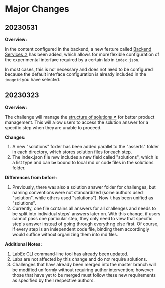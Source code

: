 # Major Changes

## 20230531

**Overview:**

In the content configured in the backend, a new feature called [Backend Services ↗](/basic/how-to-start#backend-services) has been added, which allows for more flexible configuration of the experimental interface required by a certain lab in `index.json`.

In most cases, this is not necessary and does not need to be configured because the default interface configuration is already included in the `imageid` you have selected.

## 20230323

**Overview:**

The challenge will manage the [structure of solutions ↗](/basic/how-to-start#basic-structure) for better product management. This will allow users to access the solution answer for a specific step when they are unable to proceed.

**Changes:**

1. A new "solutions" folder has been added parallel to the "asserts" folder in each directory, which stores solution files for each step.
2. The index.json file now includes a new field called "solutions", which is a list type and can be bound to local md or code files in the solutions folder.

**Differences from before:**

1. Previously, there was also a solution answer folder for challenges, but naming conventions were not standardized (some authors used "solution", while others used "solutions"). Now it has been unified as "solutions".
2. Currently, one file contains all answers for all challenges and needs to be split into individual steps' answers later on. With this change, if users cannot pass one particular step, they only need to view that specific step's answer instead of going through everything else first. Of course, if every step is an independent code file, binding them accordingly would suffice without organizing them into md files.

**Additional Notes:**

1. LabEx CLI command-line tool has already been updated.
2. Labs are not affected by this change and do not require solutions.
3. Challenges that have already been merged into the master branch will be modified uniformly without requiring author intervention; however those that have yet to be merged must follow these new requirements as specified by their respective authors.
